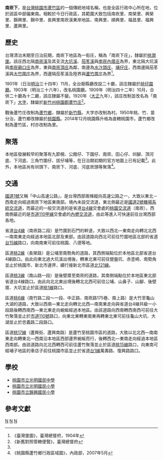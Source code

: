 {{noteTA
|1 = zh-cn:庄; zh-hk:庄; zh-tw:庄;
}}
'''南崁下'''，是[[台灣|台灣]][[桃園市|桃園市]][[蘆竹區|蘆竹區]]的一個傳統地域名稱，也是全區行政中心所在地，位於該區中部偏東南。相較於今日行政區，其範圍大致包括南崁里、南榮里、興榮里、錦興里、錦中里、長興里南崁溪東岸地區、南興里、順興里、福昌里、福興里、蘆興里。

==歷史==
台灣清治末期至日治前期，南崁下地區為一街庄，稱為「南崁下庄」，隸屬於[[桃澗堡|桃澗堡]]。該庄西北隔[[南崁溪|南崁溪]]及其支流[[大坑溪|大坑溪]]、[[茄苳溪|茄苳溪]]與[[南崁內厝庄|南崁內厝庄]]為界，東北隔大坑溪與[[南崁廟口庄|南崁廟口庄]]為界，東與[[南崁頂庄|南崁頂庄]]為鄰，南邊為[[水汴頭庄|水汴頭庄]]、[[埔子_(桃園市)|埔仔庄]]，西南邊隔茄苳溪與[[大竹圍庄|大竹圍庄]]為界，西邊隔茄苳溪及陸界與[[蘆竹厝庄|蘆竹厝庄]]為界<ref name="臺灣堡圖">《臺灣堡圖》，臺灣總督府，1904年</ref>。

1901年（日治[[明治|明治]]三十四年）11月，全台廢縣廳改設二十廳，該庄隸屬於[[桃仔園廳|桃仔園廳]]。1903年（明治三十六年），改名桃園廳。1909年（明治四十二年）10月，合併二十廳為十二廳，該庄隸屬不變。1920年（[[大正|大正]]九年），該庄改制並改名為「南崁下」[[大字|大字]]，隸屬於[[新竹州|新竹州]][[桃園郡|桃園郡]][[蘆竹庄|蘆竹庄]]<ref>《新舊對照管轄便覽》，臺灣總督府</ref>。

戰後蘆竹庄改制為[[蘆竹鄉|蘆竹鄉]]，隸屬於[[新竹縣|新竹縣]]，大字亦改制為村。1950年桃、竹、苗分治，蘆竹鄉改隸屬於[[桃園縣|桃園縣]]。2014年12月桃園縣升格為直轄桃園市，蘆竹鄉改制為蘆竹區，村亦改制為里。

==聚落==
本地區發展較早的聚落有九節梘、公館仔、下園仔、南崁、田心仔、圳腳、頂河底、下河底、三角竹圍仔、拔仔埔等，在日治期初期的官方地圖上已有記載<ref name="臺灣堡圖"/>。此外，本地區尚有圳頭下、南崁下、河底、河底崁頭等聚落<ref>《桃園縣蘆竹鄉行政區域圖》，內政部，2007年5月</ref>。

==交通==
[[中山高速公路|國道1號]]又稱「中山高速公路」，是台灣西部兩條縱向高速公路之一，大致以東北－西南走向經過南崁下地區東南部。境內未設交流道，東北側最近是[[國道二號_(中華民國)|國道2號]][[機場系統交流道|機場系統交流道]]，而最近的一般交流道的是省道[[台4線|台4線]]交會處的[[桃園交流道|桃園交流道]]（南崁），西南側最近的是[[市道110甲線|市道110甲線]]交會處的[[內壢交流道|內壢交流道]]，由此等進入可快速前往台灣西部各地。

省道[[台4線|台4線]]（南崁路二段）是竹圍到石門的幹道，大致以西北—東南走向轉北北西—南南東走向經過本地區北部及東部。由該道路向西北可前往竹圍地區北部的省道[[台15線|台15線]]路口，向南南東可前往桃園、八德等地。

區道[[桃2線|桃2線]]（長榮路）是公埔至南勢角的道路，其西側端點位於本地區北部省道台4線路口。由此向東北過大坑溪出境後，轉東北東可前往營盤坑、赤塗崎、南勢角並止於桃園市、新北市邊界，續行接新北市區道[[北121線|北121線]]。

區道[[桃3線|桃3線]]（南山路一段）是後壁厝至南崁的道路，其南側端點位於本地區東北部省道台4線路口。由此向北北東出境後轉北北西可前往公埔、山鼻子、山腳、後壁厝、大坑並止於區道[[桃1線|桃1線]]路口。

區道[[桃6線|桃6線]]（南竹路二段～一段、中正路、南崁路175巷、南上路）是大竹至龜山大湖的道路，大致以西南—東北走向轉北北西—南南東走向與省道台4線共級一小段路後轉西南西—東北東走向蜿蜒經過本地區。由該道路向西南轉西南西可前往大竹聚落並止於[[市道110號|市道110號]]路口，向東北東轉東南東再轉東北東可前往龜山大坑、大湖並止於忠義路二段路口。

區道[[桃17線|桃17線]]（蘆興街、蘆興南路）是蘆竹至桃園市區的道路，大致以北北西—南南東走向轉東北—西南沿本地區西部邊界蜿蜒而行，後轉西北—東南走向經過本地區西南部。由該道路向北北西轉西可前往蘆竹聚落並止於區道[[桃15線|桃15線]]路口，向東南可經埔子地區的車店子前往桃園市區並止於省道[[台1線|台1線]]萬壽路、復興路路口。

==學校==
*[[桃園市立光明國民中學|桃園市立光明國民中學]]
*[[桃園市立光明國民小學|桃園市立光明國民小學]]
*[[桃園市立錦興國民小學|桃園市立錦興國民小學]]

==參考文獻==
{{reflist}}

{{桃園郡}}

[[Category:蘆竹區地名|N]]
[[Category:蘆竹庄大字|N]] 
[[Category:桃澗堡|N]]
